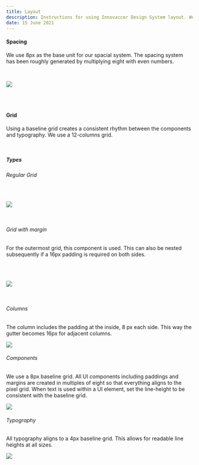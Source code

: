 ```yaml
---
title: Layout
description: Instructions for using Innovaccer Design System layout. We use 8px as the base unit for our spacial system.
date: 15 June 2021
---
```


#### Spacing

We use 8px as the base unit for our spacial system. The spacing system has been roughly generated by multiplying eight with even numbers.

<Message
  appearance='info'
  description='12px is an outlier to the rule. This special padding amount allows for better alignment of stacked items while giving elements enough room to breathe.'
/>

<br />

![](./images/spacing.png)

<br />
<br />

#### Grid

Using a baseline grid creates a consistent rhythm between the components and typography. We use a 12-columns grid.

<br />

##### Types

###### Regular Grid

<Card shadow='none'>
  <Table
    showMenu={false}
    data={[
      {
        property: 'Left Padding',
        value: '8px',
      },
      {
        property: 'Right Padding',
        value: '8px',
      },
      {
        property: 'Gutter',
        value: '16px',
      },
    ]}
    schema={[
      {
        name: 'property',
        displayName: 'Property',
        width: '40%',
        sorting: false,
        separator: true,
      },
      {
        name: 'value',
        displayName: 'Value',
        width: '30%',
        sorting: false,
        separator: true,
      },
    ]}
    withHeader={false}
  />
</Card>

<br />

![](./images/grid-layout.jpeg)

<br />

###### Grid with margin

For the outermost grid, this component is used. This can
also be nested subsequently if a 16px padding is required
on both sides.

<Card shadow='none'>
  <Table
    showMenu={false}
    data={[
      {
        property: 'Left Padding',
        value: '8 + 8px',
      },
      {
        property: 'Right Padding',
        value: '8 + 8px',
      },
      {
        property: 'Gutter',
        value: '16px',
      },
    ]}
    schema={[
      {
        name: 'property',
        displayName: 'Property',
        width: '40%',
        sorting: false,
        separator: true,
      },
      {
        name: 'value',
        displayName: 'Value',
        width: '30%',
        sorting: false,
        separator: true,
      },
    ]}
    withHeader={false}
  />
</Card>

<br />

![](./images/grid-margin.jpeg)

<br />

###### Columns

The column includes the padding at the inside, 8 px each side. This way the gutter becomes 16px for adjacent columns.

![](./images/grid-column.jpeg)

###### Components

We use a 8px baseline grid. All UI components including paddings and margins are created in multiples of eight so that everything aligns to the pixel grid.
When text is used within a UI element, set the line-height to be consistent with the baseline grid.

![](./images/baseline-grid.png)

###### Typography

All typography aligns to a 4px baseline grid. This allows for readable line heights at all sizes.

![](./images/typography.jpeg)
